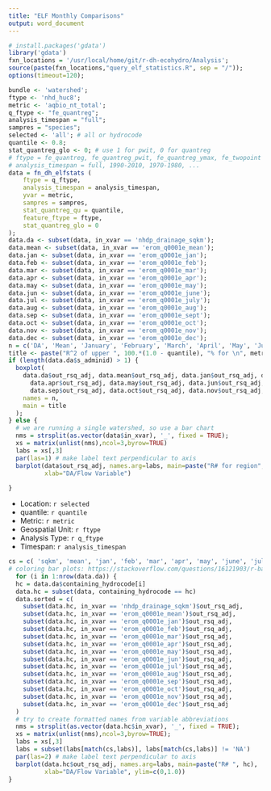 ```yaml
---
title: "ELF Monthly Comparisons"
output: word_document
---
```


```r
# install.packages('gdata')
library('gdata')
fxn_locations = '/usr/local/home/git/r-dh-ecohydro/Analysis';
source(paste(fxn_locations,"query_elf_statistics.R", sep = "/")); 
options(timeout=120);

bundle <- 'watershed';
ftype <- 'nhd_huc8';
metric <- 'aqbio_nt_total';
q_ftype <- "fe_quantreg";
analysis_timespan = "full";
sampres = "species";
selected <- 'all'; # all or hydrocode
quantile <- 0.8;
stat_quantreg_glo <- 0; # use 1 for pwit, 0 for quantreg
# ftype = fe_quantreg, fe_quantreg_pwit, fe_quantreg_ymax, fe_twopoint
# analysis_timespan = full, 1990-2010, 1970-1980, ...
data = fn_dh_elfstats (
    ftype = q_ftype,
    analysis_timespan = analysis_timespan,
    yvar = metric,
    sampres = sampres,
    stat_quantreg_qu = quantile,
    feature_ftype = ftype,
    stat_quantreg_glo = 0
);
data.da <- subset(data, in_xvar == 'nhdp_drainage_sqkm');
data.mean <- subset(data, in_xvar == 'erom_q0001e_mean');
data.jan <- subset(data, in_xvar == 'erom_q0001e_jan');
data.feb <- subset(data, in_xvar == 'erom_q0001e_feb');
data.mar <- subset(data, in_xvar == 'erom_q0001e_mar');
data.apr <- subset(data, in_xvar == 'erom_q0001e_apr');
data.may <- subset(data, in_xvar == 'erom_q0001e_may');
data.jun <- subset(data, in_xvar == 'erom_q0001e_june');
data.jul <- subset(data, in_xvar == 'erom_q0001e_july');
data.aug <- subset(data, in_xvar == 'erom_q0001e_aug');
data.sep <- subset(data, in_xvar == 'erom_q0001e_sept');
data.oct <- subset(data, in_xvar == 'erom_q0001e_oct');
data.nov <- subset(data, in_xvar == 'erom_q0001e_nov');
data.dec <- subset(data, in_xvar == 'erom_q0001e_dec');
n = c('DA', 'Mean', 'January', 'February', 'March', 'April', 'May', 'June', 'July', 'August', 'September', 'October', 'November', 'December')
title <- paste("R^2 of upper ", 100.*(1.0 - quantile), "% for \n", metric, " = f(DA), f(Qmean), f(Qjan),..., f(Qdec) for ", ftype);
if (length(data.da$s_adminid) > 1) {
  boxplot(
    data.da$out_rsq_adj, data.mean$out_rsq_adj, data.jan$out_rsq_adj, data.feb$out_rsq_adj, data.mar$out_rsq_adj, 
      data.apr$out_rsq_adj, data.may$out_rsq_adj, data.jun$out_rsq_adj, data.jul$out_rsq_adj, data.aug$out_rsq_adj, 
      data.sep$out_rsq_adj, data.oct$out_rsq_adj, data.nov$out_rsq_adj, data.dec$out_rsq_adj,
    names = n, 
    main = title
  );
} else {
  # we are running a single watershed, so use a bar chart
  nms = strsplit(as.vector(data$in_xvar), '_', fixed = TRUE);
  xs = matrix(unlist(nms),ncol=3,byrow=TRUE)
  labs = xs[,3]
  par(las=1) # make label text perpendicular to axis
  barplot(data$out_rsq_adj, names.arg=labs, main=paste("R# for region", selected), 
          xlab="DA/Flow Variable")
  
}
```
* Location: `r selected`
* quantile: `r quantile`
* Metric: `r metric`
* Geospatial Unit: `r ftype`
* Analysis Type: `r q_ftype`
* Timespan: `r analysis_timespan`
```r
cs = c( 'sqkm', 'mean', 'jan', 'feb', 'mar', 'apr', 'may', 'june', 'july', 'aug', 'sept', 'oct', 'nov', 'dec');
# coloring bar plots: https://stackoverflow.com/questions/16121903/r-barplot-y-axis-scale-too-short
  for (i in 1:nrow(data.da)) {
  hc = data.da$containing_hydrocode[i]
  data.hc = subset(data, containing_hydrocode == hc)
  data.sorted = c(
    subset(data.hc, in_xvar == 'nhdp_drainage_sqkm')$out_rsq_adj,
    subset(data.hc, in_xvar == 'erom_q0001e_mean')$out_rsq_adj,
    subset(data.hc, in_xvar == 'erom_q0001e_jan')$out_rsq_adj,
    subset(data.hc, in_xvar == 'erom_q0001e_feb')$out_rsq_adj,
    subset(data.hc, in_xvar == 'erom_q0001e_mar')$out_rsq_adj,
    subset(data.hc, in_xvar == 'erom_q0001e_apr')$out_rsq_adj,
    subset(data.hc, in_xvar == 'erom_q0001e_may')$out_rsq_adj,
    subset(data.hc, in_xvar == 'erom_q0001e_jun')$out_rsq_adj,
    subset(data.hc, in_xvar == 'erom_q0001e_jul')$out_rsq_adj,
    subset(data.hc, in_xvar == 'erom_q0001e_aug')$out_rsq_adj,
    subset(data.hc, in_xvar == 'erom_q0001e_sep')$out_rsq_adj,
    subset(data.hc, in_xvar == 'erom_q0001e_oct')$out_rsq_adj,
    subset(data.hc, in_xvar == 'erom_q0001e_nov')$out_rsq_adj,
    subset(data.hc, in_xvar == 'erom_q0001e_dec')$out_rsq_adj
  )
  # try to create formatted names from variable abbreviations
  nms = strsplit(as.vector(data.hc$in_xvar), '_', fixed = TRUE);
  xs = matrix(unlist(nms),ncol=3,byrow=TRUE);
  labs = xs[,3]
  labs = subset(labs[match(cs,labs)], labs[match(cs,labs)] != 'NA')
  par(las=2) # make label text perpendicular to axis
  barplot(data.hc$out_rsq_adj, names.arg=labs, main=paste("R# ", hc), 
          xlab="DA/Flow Variable", ylim=c(0,1.0))
}
```
